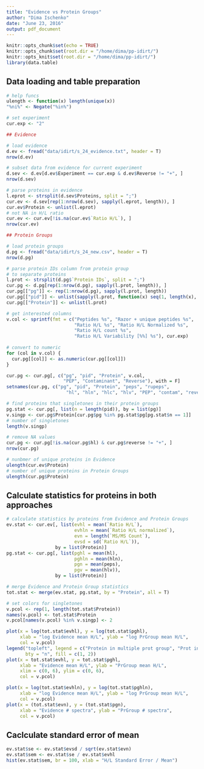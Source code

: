 ```yaml
---
title: "Evidence vs Protein Groups"
author: "Dima Ischenko"
date: "June 23, 2016"
output: pdf_document
---
```


```r
knitr::opts_chunk$set(echo = TRUE)
knitr::opts_chunk$set(root.dir = "/home/dima/pp-idirt/")
knitr::opts_knit$set(root.dir = "/home/dima/pp-idirt/")
library(data.table)
```

## Data loading and table preparation

```r
# help funcs
ulength <- function(x) length(unique(x))
"%ni%" <- Negate("%in%")

# set experiment
cur.exp <- "2"

## Evidence

# load evidence
d.ev <- fread("data/idirt/s_24_evidence.txt", header = T)
nrow(d.ev)

# subset data from evidence for current experiment
d.sev <- d.ev[d.ev$Experiment == cur.exp & d.ev$Reverse != "+", ]
nrow(d.sev)

# parse proteins in evidence
l.eprot <- strsplit(d.sev$Proteins, split = ";")
cur.ev <- d.sev[rep(1:nrow(d.sev), sapply(l.eprot, length)), ]
cur.ev$Protein <- unlist(l.eprot)
# not NA in H/L ratio
cur.ev <- cur.ev[!is.na(cur.ev$`Ratio H/L`), ]
nrow(cur.ev)

## Protein Groups

# load protein groups
d.pg <- fread("data/idirt/s_24_new.csv", header = T)
nrow(d.pg)

# parse protein IDs column from protein group
# to separate proteins
l.prot <- strsplit(d.pg$`Protein IDs`, split = ";")
cur.pg <- d.pg[rep(1:nrow(d.pg), sapply(l.prot, length)), ]
cur.pg[["pg"]] <- rep(1:nrow(d.pg), sapply(l.prot, length))
cur.pg[["pid"]] <- unlist(sapply(l.prot, function(x) seq(1, length(x), 1)))
cur.pg[["Protein"]] <- unlist(l.prot)

# get interested columns
v.col <- sprintf(fmt = c("Peptides %s", "Razor + unique peptides %s",
                         "Ratio H/L %s", "Ratio H/L Normalized %s",
                         "Ratio H/L count %s",
                         "Ratio H/L Variability [%%] %s"), cur.exp)
           
# convert to numeric
for (col in v.col) {
  cur.pg[[col]] <- as.numeric(cur.pg[[col]])
}

cur.pg <- cur.pg[, c("pg", "pid", "Protein", v.col,
                     "PEP", "Contaminant", "Reverse"), with = F]
setnames(cur.pg, c("pg", "pid", "Protein", "peps", "rupeps",
                      "hl", "hln", "hlc", "hlv", "PEP", "contam", "reverse"))

# find proteins that singletones in their protein groups
pg.stat <- cur.pg[, list(n = length(pid)), by = list(pg)]
v.singp <- cur.pg$Protein[cur.pg$pg %in% pg.stat$pg[pg.stat$n == 1]]
# number of singletones
length(v.singp)

# remove NA values
cur.pg <- cur.pg[!is.na(cur.pg$hl) & cur.pg$reverse != "+", ]
nrow(cur.pg)

# nunbmer of unique proteins in Evidence
ulength(cur.ev$Protein)
# number of unique proteins in Protein Groups
ulength(cur.pg$Protein)
```

## Calculate statistics for proteins in both approaches

```r
# calculate statistics by proteins from Evidence and Protein Groups
ev.stat <- cur.ev[, list(evhl = mean(`Ratio H/L`),
                         evhln = mean(`Ratio H/L normalized`),
                         evn = length(`MS/MS Count`),
                         evsd = sd(`Ratio H/L`)),
                  by = list(Protein)]
pg.stat <- cur.pg[, list(pghl = mean(hl),
                         pghln = mean(hln),
                         pgn = mean(peps),
                         pgv = mean(hlv)),
                  by = list(Protein)]

# merge Evidence and Protein Group statistics
tot.stat <- merge(ev.stat, pg.stat, by = "Protein", all = T)

# set colors for singletones
v.pcol <- rep(1, length(tot.stat$Protein))
names(v.pcol) <- tot.stat$Protein
v.pcol[names(v.pcol) %in% v.singp] <- 2
```

```r
plot(x = log(tot.stat$evhl), y = log(tot.stat$pghl),
     xlab = "log Evidence mean H/L", ylab = "log PrGroup mean H/L",
     col = v.pcol)
legend("topleft", legend = c("Protein in multiple prot group", "Prot in singletone prot group"),
       bty = "n", fill = c(1, 2))
plot(x = tot.stat$evhl, y = tot.stat$pghl,
     xlab = "Evidence mean H/L", ylab = "PrGroup mean H/L",
     xlim = c(0, 6), ylim = c(0, 6),
     col = v.pcol)

plot(x = log(tot.stat$evhln), y = log(tot.stat$pghln),
     xlab = "log Evidence mean H/L", ylab = "log PrGroup mean H/L",
     col = v.pcol)
plot(x = (tot.stat$evn), y = (tot.stat$pgn),
     xlab = "Evidence # spectra", ylab = "PrGroup # spectra",
     col = v.pcol)
```

## Caclculate standard error of mean

```r
ev.stat$se <- ev.stat$evsd / sqrt(ev.stat$evn)
ev.stat$sem <- ev.stat$se / ev.stat$evhl
hist(ev.stat$sem, br = 100, xlab = "H/L Standard Error / Mean")
```